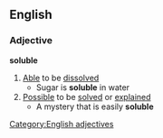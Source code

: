 ==English==
===Adjective===
'''soluble'''
#[[Able]] to be [[dissolve]]d
#* Sugar is '''soluble''' in water
#[[Possible]] to be [[solve]]d or [[explain]]ed
#* A mystery that is easily '''soluble'''
[[Category:English adjectives]]